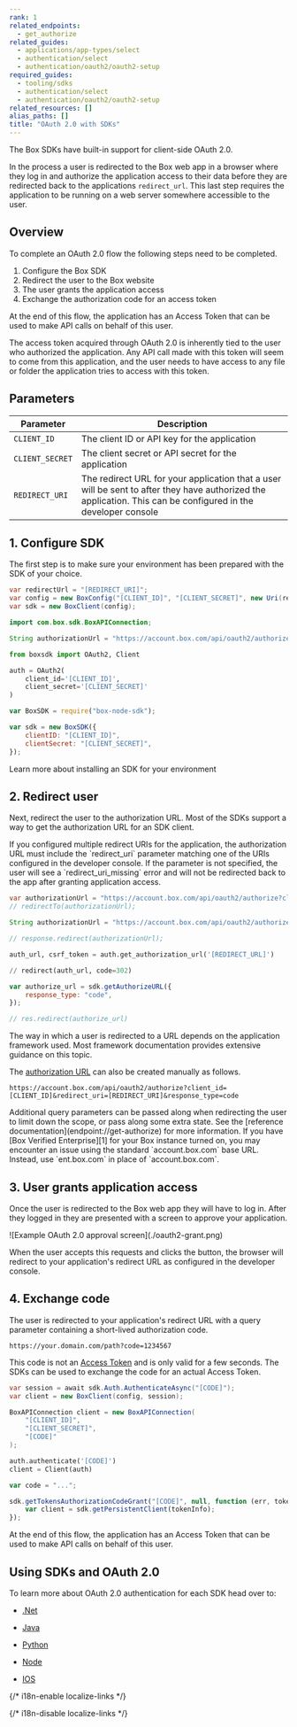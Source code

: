 ```yaml
---
rank: 1
related_endpoints:
  - get_authorize
related_guides:
  - applications/app-types/select
  - authentication/select
  - authentication/oauth2/oauth2-setup
required_guides:
  - tooling/sdks
  - authentication/select
  - authentication/oauth2/oauth2-setup
related_resources: []
alias_paths: []
title: "OAuth 2.0 with SDKs"
---
```

The Box SDKs have built-in support for client-side OAuth 2.0.

In the process a user is redirected to the Box web app in a browser where they
log in and authorize the application access to their data before they are
redirected back to the applications `redirect_url`. This last step requires the
application to be running on a web server somewhere accessible to the user.

## Overview

To complete an OAuth 2.0 flow the following steps need to be completed.

1. Configure the Box SDK
2. Redirect the user to the Box website
3. The user grants the application access
4. Exchange the authorization code for an access token

At the end of this flow, the application has an Access Token that can be used to
make API calls on behalf of this user.

<Message notice>
  The access token acquired through OAuth 2.0 is inherently tied to the user who
  authorized the application. Any API call made with this token will seem to
  come from this application, and the user needs to have access to any file or
  folder the application tries to access with this token.
</Message>

## Parameters

| Parameter       | Description                                                                                                                                                   |
| --------------- | ------------------------------------------------------------------------------------------------------------------------------------------------------------- |
| `CLIENT_ID`     | The client ID or API key for the application                                                                                                                  |
| `CLIENT_SECRET` | The client secret or API secret for the application                                                                                                           |
| `REDIRECT_URI`  | The redirect URL for your application that a user will be sent to after they have authorized the application. This can be configured in the developer console |

## 1. Configure SDK

The first step is to make sure your environment has been prepared with the SDK of
your choice.

<Tabs>
  <Tab title='.NET'>

```csharp
var redirectUrl = "[REDIRECT_URI]";
var config = new BoxConfig("[CLIENT_ID]", "[CLIENT_SECRET]", new Uri(redirectUrl));
var sdk = new BoxClient(config);
```

  </Tab>
  <Tab title='Java'>

```java
import com.box.sdk.BoxAPIConnection;

String authorizationUrl = "https://account.box.com/api/oauth2/authorize?client_id=[CLIENT_ID]&response_type=code";
```

  </Tab>
  <Tab title='Python'>

```python
from boxsdk import OAuth2, Client

auth = OAuth2(
    client_id='[CLIENT_ID]',
    client_secret='[CLIENT_SECRET]'
)
```

  </Tab>
  <Tab title='Node'>

```js
var BoxSDK = require("box-node-sdk");

var sdk = new BoxSDK({
    clientID: "[CLIENT_ID]",
    clientSecret: "[CLIENT_SECRET]",
});
```

  </Tab>
</Tabs>

<CTA to="guide://tooling/sdks">
  Learn more about installing an SDK for your environment
</CTA>

## 2. Redirect user

Next, redirect the user to the authorization URL. Most of the SDKs support a
way to get the authorization URL for an SDK client.

<Message warning>
If you configured multiple redirect URIs for the application, the authorization
URL must include the `redirect_uri` parameter matching one of the URIs
configured in the developer console. If the parameter is not specified, the
user will see a `redirect_uri_missing` error and will not be redirected back to
the app after granting application access.
</Message>

<Tabs>
  <Tab title='.NET'>

```csharp
var authorizationUrl = "https://account.box.com/api/oauth2/authorize?client_id=[CLIENT_ID]&response_type=code";
// redirectTo(authorizationUrl);
```

  </Tab>
  <Tab title='Java'>

```java
String authorizationUrl = "https://account.box.com/api/oauth2/authorize?client_id=[CLIENT_ID]&response_type=code";

// response.redirect(authorizationUrl);
```

  </Tab>
  <Tab title='Python'>

```python
auth_url, csrf_token = auth.get_authorization_url('[REDIRECT_URL]')

// redirect(auth_url, code=302)
```

  </Tab>
  <Tab title='Node'>

```js
var authorize_url = sdk.getAuthorizeURL({
    response_type: "code",
});

// res.redirect(authorize_url)
```

  </Tab>
</Tabs>

<Message>
  The way in which a user is redirected to a URL depends on the application
  framework used. Most framework documentation provides extensive guidance on
  this topic.
</Message>

The [authorization URL](endpoint://get-authorize) can also be created manually
as follows.

```curl
https://account.box.com/api/oauth2/authorize?client_id=[CLIENT_ID]&redirect_uri=[REDIRECT_URI]&response_type=code
```

<Message>
  Additional query parameters can be passed along when redirecting the user to
  limit down the scope, or pass along some extra state. See the [reference
  documentation](endpoint://get-authorize) for more information.
</Message>

<Message type='tip'>
  If you have [Box Verified Enterprise][1] for your Box
  instance turned on, you
  may encounter an issue using the standard
  `account.box.com` base URL.
  Instead, use `ent.box.com` in place of `account.box.com`.
</Message>

## 3. User grants application access

Once the user is redirected to the Box web app they will have to log in. After
they logged in they are presented with a screen to approve your application.

<ImageFrame border center shadow width="400">
  ![Example OAuth 2.0 approval screen](./oauth2-grant.png)
</ImageFrame>

When the user accepts this requests and clicks the button, the browser will
redirect to your application's redirect URL as configured in the developer console.

## 4. Exchange code

The user is redirected to your application's redirect URL with a query parameter
containing a short-lived authorization code.

```curl
https://your.domain.com/path?code=1234567
```

This code is not an [Access Token][tokens] and is only valid for a few seconds.
The SDKs can be used to exchange the code for an actual Access Token.

<Tabs>
  <Tab title='.NET'>

```csharp
var session = await sdk.Auth.AuthenticateAsync("[CODE]");
var client = new BoxClient(config, session);
```

  </Tab>
  <Tab title='Java'>

```java
BoxAPIConnection client = new BoxAPIConnection(
    "[CLIENT_ID]",
    "[CLIENT_SECRET]",
    "[CODE]"
);
```

  </Tab>
  <Tab title='Python'>

```python
auth.authenticate('[CODE]')
client = Client(auth)
```

  </Tab>
  <Tab title='Node'>

```js
var code = "...";

sdk.getTokensAuthorizationCodeGrant("[CODE]", null, function (err, tokenInfo) {
    var client = sdk.getPersistentClient(tokenInfo);
});
```

  </Tab>
</Tabs>

At the end of this flow, the application has an Access Token that can be used to
make API calls on behalf of this user.

## Using SDKs and OAuth 2.0

To learn more about OAuth 2.0 authentication for each SDK head over to:

- [.Net][.Net]

- [Java][Java]

- [Python][Python]

- [Node][Node]

- [IOS][IOS]

[.Net]: https://github.com/box/box-windows-sdk-v2/blob/main/docs/authentication.md#traditional-3-legged-oauth2
[Java]: https://github.com/box/box-java-sdk/blob/main/doc/authentication.md#standard-3-legged-oauth-20
[Python]: https://github.com/box/box-python-sdk/blob/main/docs/usage/authentication.md#traditional-3-legged-oauth2
[Node]: https://github.com/box/box-node-sdk/blob/main/docs/authentication.md#traditional-3-legged-oauth2
[IOS]: https://github.com/box/box-ios-sdk/blob/main/docs/usage/authentication.md#traditional-3-legged-oauth2
[tokens]: g://authentication/tokens/access-tokens

{/* i18n-enable localize-links */}

[1]: https://support.box.com/hc/en-us/articles/360043693554-Box-Verified-Enterprise-Supported-Apps

{/* i18n-disable localize-links */}

